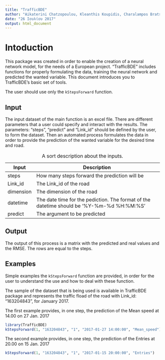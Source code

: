 ```yaml
---
title: "TrafficBDE"
author: "Aikaterini Chatzopoulou, Kleanthis Koupidis, Charalampos Bratsas"
date: "26 Ιουλίου 2017"
output: html_document
---
```


# Intoduction

This package was created in order to enable the creation of a neural network model, for the needs of a European project. “TrafficBDE” includes functions for properly formulating the data, training the neural network and predicted the wanted variable. This document introduces you to TrafficBDE's basic set of tools.

The user should use only the `kStepsForward` function.

## Input

The input dataset of the main function is an excel file. There are different parameters that a user could specify and interact with the results. The parameters: “steps”, “predict” and “Link_id” should be defined by the user, to form the dataset. Then an automated process formulates the data in order to provide the prediction of the wanted variable for the desired time and road.

+-------------+--------------------------------------------------------------------------------------------+
| Input       | Description                                                                                |
+=============+============================================================================================+
| steps       | How many steps forward the prediction will be                                              |
+-------------+--------------------------------------------------------------------------------------------+
| Link_id     | The Link_id of the road                                                                    |
+-------------+--------------------------------------------------------------------------------------------+
| dimension   | The dimension of the road                                                                  |
+-------------+--------------------------------------------------------------------------------------------+
| datetime    | The date time for the pediction. The format of the datetime should be '%Y-%m-%d %H:%M:%S'  |
+-------------+--------------------------------------------------------------------------------------------+
| predict     | The argument to be predicted                                                               |
+-------------+--------------------------------------------------------------------------------------------+

Table: A sort description about the inputs. 

## Output
The output of this process is a matrix with the predicted and real values and the RMSE. The rows are equal to the steps.

## Examples
Simple examples the `kStepsForward` function are provided, in order for the user to understand the use and how to deal with these function.

The sample of the dataset that is being used is available in TrafficBDE package and represents the traffic fload of the road with Link_id: "163204843", for January 2017.

The first example provides, in one step, the prediction of the Mean speed at 14.00 on 27 Jan. 2017

```r
library(TrafficBDE)
kStepsForward(1, "163204843", "1", "2017-01-27 14:00:00", "Mean_speed")
```

The second example provides, in one step, the prediction of the Entries at 20.00 on 15 Jan. 2017

```r
kStepsForward(1, "163204843", "1", "2017-01-15 20:00:00", "Entries")
```
